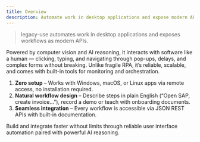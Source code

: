 ```yaml
---
title: Overview
description: Automate work in desktop applications and expose modern APIs.
---
```


> legacy-use automates work in desktop applications and exposes workflows as modern APIs.

Powered by computer vision and AI reasoning, it interacts with software like a human — clicking, typing, and navigating through pop-ups, delays, and complex forms without breaking. Unlike fragile RPA, it’s reliable, scalable, and comes with built-in tools for monitoring and orchestration.

1. **Zero setup** – Works with Windows, macOS, or Linux apps via remote access, no installation required.
2. **Natural workflow design** – Describe steps in plain English (“Open SAP, create invoice…”), record a demo or teach with onboarding documents.
3. **Seamless integration** – Every workflow is accessible via JSON REST APIs with built-in documentation.

Build and integrate faster without limits through reliable user interface automation paired with powerful AI reasoning.
